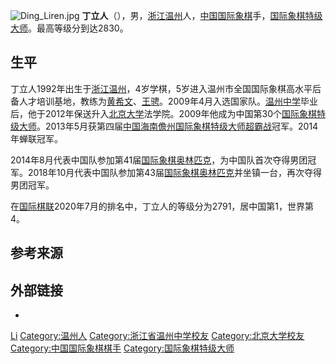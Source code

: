 {{blpunsourced|time=2014-08-18T04:12:59+00:00}}
{{noteTA
|1=zh-cn:国际象棋; zh-hk:國際象棋; zh-tw:西洋棋;
}}
[[File:Ding_Liren.jpg|right]]
'''丁立人'''（{{bd|1992年|10月24日||}}），男，[[浙江|浙江]][[温州|温州]]人，[[中国|中国]][[国际象棋|国际象棋]]手，[[国际象棋特级大师|国际象棋特级大师]]。最高等级分到达2830。

== 生平 ==
丁立人1992年出生于[[浙江|浙江]][[温州|温州]]，4岁学棋，5岁进入温州市全国国际象棋高水平后备人才培训基地，教练为[[黄希文|黄希文]]、[[王骋|王骋]]。2009年4月入选国家队。[[温州中学|温州中学]]毕业后，他于2012年保送升入[[北京大学|北京大学]]法学院。2009年他成为中国第30个[[国际象棋特级大师|国际象棋特级大师]]。2013年5月获第四届[[中国海南儋州国际象棋特级大师超霸战|中国海南儋州国际象棋特级大师超霸战]]冠军。2014年蝉联冠军。

2014年8月代表中国队参加第41届[[国际象棋奥林匹克|国际象棋奥林匹克]]，为中国队首次夺得男团冠军。2018年10月代表中国队参加第43届[[国际象棋奥林匹克|国际象棋奥林匹克]]并坐镇一台，再次夺得男团冠军。

在[[国际棋联|国际棋联]]2020年7月的排名中，丁立人的等级分为2791，居中国第1，世界第4。

== 参考来源 ==
{{reflist}}

== 外部链接 ==
* {{chessgames player|id=52629}}

{{start box}}
{{succession box 
|before= [[倪华|倪华]] 
|title=  [[全国国际象棋锦标赛|中国国际象棋男子冠军]] 
|years=  2009年
|after=  [[王皓_(国际象棋棋手)|王皓]]
}}
{{succession box 
|before= [[王皓_(国际象棋棋手)|王皓]] 
|title=  [[全国国际象棋锦标赛|中国国际象棋男子冠军]] 
|years=  2011、2012年
|after=  [[王玥|王玥]]
}}
{{end box}}

{{中国国际象棋特级大师}}

{{Authority control}}
{{DEFAULTSORT:Ding}}
[[Category:丁姓|Li]]
[[Category:温州人|Category:温州人]]
[[Category:浙江省温州中学校友|Category:浙江省温州中学校友]]
[[Category:北京大学校友|Category:北京大学校友]]
[[Category:中国国际象棋棋手|Category:中国国际象棋棋手]]
[[Category:国际象棋特级大师|Category:国际象棋特级大师]]
